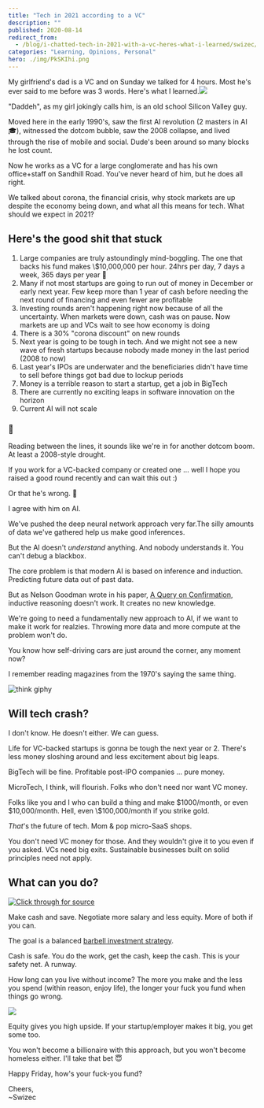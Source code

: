 ```yaml
---
title: "Tech in 2021 according to a VC"
description: ""
published: 2020-08-14
redirect_from:
  - /blog/i-chatted-tech-in-2021-with-a-vc-heres-what-i-learned/swizec/9475
categories: "Learning, Opinions, Personal"
hero: ./img/PkSKIhi.png
---
```


My girlfriend's dad is a VC and on Sunday we talked for 4 hours. Most he's ever said to me before was 3 words. Here's what I learned.![](./img/PkSKIhi.png)

"Daddeh", as my girl jokingly calls him, is an old school Silicon Valley guy.

Moved here in the early 1990's, saw the first AI revolution (2 masters in AI 🎓), witnessed the dotcom bubble, saw the 2008 collapse, and lived through the rise of mobile and social. Dude's been around so many blocks he lost count.

Now he works as a VC for a large conglomerate and has his own office+staff on Sandhill Road. You've never heard of him, but he does all right.

We talked about corona, the financial crisis, why stock markets are up despite the economy being down, and what all this means for tech. What should we expect in 2021?

## Here's the good shit that stuck

1.  Large companies are truly astoundingly mind-boggling. The one that backs his fund makes \\\$10,000,000 per hour. 24hrs per day, 7 days a week, 365 days per year 🤯
2.  Many if not most startups are going to run out of money in December or early next year. Few keep more than 1 year of cash before needing the next round of financing and even fewer are profitable
3.  Investing rounds aren't happening right now because of all the uncertainty. When markets were down, cash was on pause. Now markets are up and VCs wait to see how economy is doing
4.  There is a 30% "corona discount" on new rounds
5.  Next year is going to be tough in tech. And we might not see a new wave of fresh startups because nobody made money in the last period (2008 to now)
6.  Last year's IPOs are underwater and the beneficiaries didn't have time to sell before things got bad due to lockup periods
7.  Money is a terrible reason to start a startup, get a job in BigTech
8.  There are currently no exciting leaps in software innovation on the horizon
9.  Current AI will not scale

### 🤔

Reading between the lines, it sounds like we're in for another dotcom boom. At least a 2008-style drought.

If you work for a VC-backed company or created one ... well I hope you raised a good round recently and can wait this out :)

Or that he's wrong. 🤞

I agree with him on AI.

We've pushed the deep neural network approach very far.The silly amounts of data we've gathered help us make good inferences.

But the AI doesn't _understand_ anything. And nobody understands it. You can't debug a blackbox.

The core problem is that modern AI is based on inference and induction. Predicting future data out of past data.

But as Nelson Goodman wrote in his paper, [A Query on Confirmation](https://swizec.com/blog/week-6-a-query-on-confirmation/swizec/6430), inductive reasoning doesn't work. It creates no new knowledge.

We're going to need a fundamentally new approach to AI, if we want to make it work for realzies. Throwing more data and more compute at the problem won't do.

You know how self-driving cars are just around the corner, any moment now?

I remember reading magazines from the 1970's saying the same thing.

![think giphy](./img/media-d3mlE7uhX8KFgEmY-giphy.gif)

## Will tech crash?

I don't know. He doesn't either. We can guess.

Life for VC-backed startups is gonna be tough the next year or 2. There's less money sloshing around and less excitement about big leaps.

BigTech will be fine. Profitable post-IPO companies ... pure money.

MicroTech, I think, will flourish. Folks who don't need nor want VC money.

Folks like you and I who can build a thing and make $1000/month, or even $10,000/month. Hell, even \\\$100,000/month if you strike gold.

_That_'s the future of tech. Mom & pop micro-SaaS shops.

You don't need VC money for those. And they wouldn't give it to you even if you asked. VCs need big exits. Sustainable businesses built on solid principles need not apply.

## What can you do?

[![Click through for source](./img/techletter.app-screenshot-1597423974103.png)](https://twitter.com/Swizec/status/1292499800600920064)

Make cash and save. Negotiate more salary and less equity. More of both if you can.

The goal is a balanced [barbell investment strategy](https://en.wikipedia.org/wiki/Barbell_strategy).

Cash is safe. You do the work, get the cash, keep the cash. This is your safety net. A runway.

How long can you live without income? The more you make and the less you spend (within reason, enjoy life), the longer your fuck you fund when things go wrong.

![](./img/ioJMFq6.png)

Equity gives you high upside. If your startup/employer makes it big, you get some too.

You won't become a billionaire with this approach, but you won't become homeless either. I'll take that bet 😇

Happy Friday, how's your fuck-you fund?

Cheers,  
~Swizec
